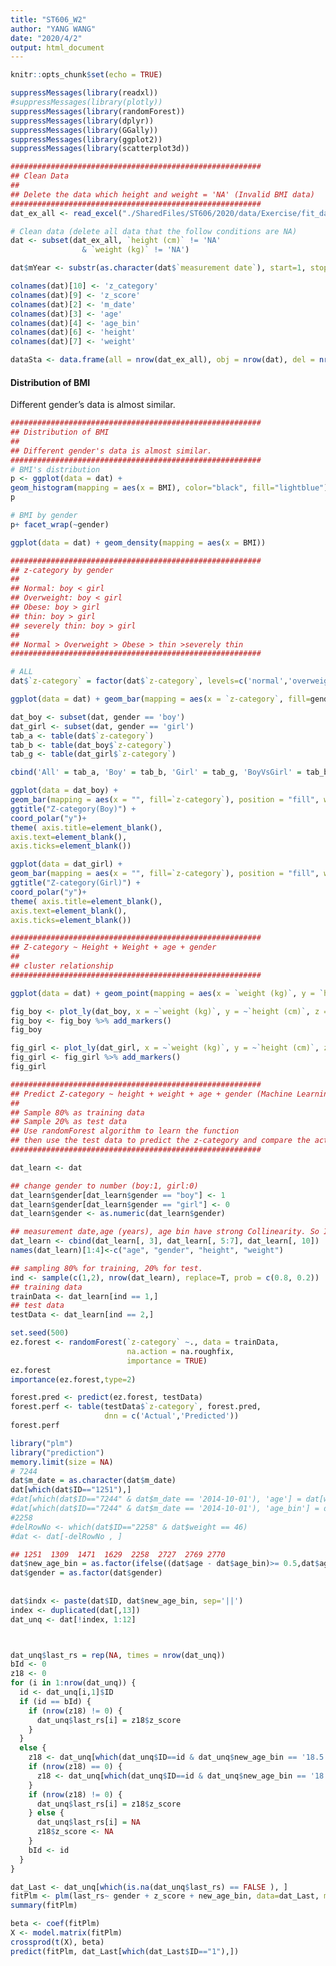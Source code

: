 ```yaml
---
title: "ST606_W2"
author: "YANG WANG"
date: "2020/4/2"
output: html_document
---
```


```r
knitr::opts_chunk$set(echo = TRUE)
```

```r
suppressMessages(library(readxl))
#suppressMessages(library(plotly))
suppressMessages(library(randomForest))
suppressMessages(library(dplyr))
suppressMessages(library(GGally))
suppressMessages(library(ggplot2))
suppressMessages(library(scatterplot3d))

########################################################
## Clean Data
##
## Delete the data which height and weight = 'NA' (Invalid BMI data)
########################################################
dat_ex_all <- read_excel("./SharedFiles/ST606/2020/data/Exercise/fit_database_anthropometric_all.xlsx", sheet=1, na='NA')

# Clean data (delete all data that the follow conditions are NA)
dat <- subset(dat_ex_all, `height (cm)` != 'NA' 
                & `weight (kg)` != 'NA')

dat$mYear <- substr(as.character(dat$`measurement date`), start=1, stop=4)

colnames(dat)[10] <- 'z_category'
colnames(dat)[9] <- 'z_score'
colnames(dat)[2] <- 'm_date'
colnames(dat)[3] <- 'age'
colnames(dat)[4] <- 'age_bin'
colnames(dat)[6] <- 'height'
colnames(dat)[7] <- 'weight'

dataSta <- data.frame(all = nrow(dat_ex_all), obj = nrow(dat), del = nrow(dat_ex_all) - nrow(dat)) 
```

####  Distribution of BMI
Different gender's data is almost similar.

```r
########################################################
## Distribution of BMI
##
## Different gender's data is almost similar.
########################################################
# BMI's distribution
p <- ggplot(data = dat) +
geom_histogram(mapping = aes(x = BMI), color="black", fill="lightblue")
p

# BMI by gender
p+ facet_wrap(~gender)

ggplot(data = dat) + geom_density(mapping = aes(x = BMI))
```
```r
########################################################
## z-category by gender
##
## Normal: boy < girl
## Overweight: boy < girl
## Obese: boy > girl
## thin: boy > girl
## severely thin: boy > girl
## 
## Normal > Overweight > Obese > thin >severely thin
########################################################

# ALL
dat$`z-category` = factor(dat$`z-category`, levels=c('normal','overweight','obese','thin','severely thin'))

ggplot(data = dat) + geom_bar(mapping = aes(x = `z-category`, fill=gender))

dat_boy <- subset(dat, gender == 'boy')
dat_girl <- subset(dat, gender == 'girl')
tab_a <- table(dat$`z-category`)
tab_b <- table(dat_boy$`z-category`)
tab_g <- table(dat_girl$`z-category`)

cbind('All' = tab_a, 'Boy' = tab_b, 'Girl' = tab_g, 'BoyVsGirl' = tab_b - tab_g)

ggplot(data = dat_boy) +
geom_bar(mapping = aes(x = "", fill=`z-category`), position = "fill", width=1) + 
ggtitle("Z-category(Boy)") +
coord_polar("y")+
theme( axis.title=element_blank(),
axis.text=element_blank(),
axis.ticks=element_blank())

ggplot(data = dat_girl) +
geom_bar(mapping = aes(x = "", fill=`z-category`), position = "fill", width=1) + 
ggtitle("Z-category(Girl)") +
coord_polar("y")+
theme( axis.title=element_blank(),
axis.text=element_blank(),
axis.ticks=element_blank())
```



```r
########################################################
## Z-category ~ Height + Weight + age + gender
## 
## cluster relationship
########################################################

ggplot(data = dat) + geom_point(mapping = aes(x = `weight (kg)`, y = `height (cm)`, color=`z-category`))

fig_boy <- plot_ly(dat_boy, x = ~`weight (kg)`, y = ~`height (cm)`, z = ~`age (years)`, color = ~`z-category`)
fig_boy <- fig_boy %>% add_markers()
fig_boy

fig_girl <- plot_ly(dat_girl, x = ~`weight (kg)`, y = ~`height (cm)`, z = ~`age (years)`, color = ~`z-category`)
fig_girl <- fig_girl %>% add_markers()
fig_girl

```

```r
########################################################
## Predict Z-category ~ height + weight + age + gender (Machine Learning)
##  
## Sample 80% as training data
## Sample 20% as test data
## Use randomForest algorithm to learn the function
## then use the test data to predict the z-category and compare the actual result to chect the funtion
########################################################

dat_learn <- dat

## change gender to number (boy:1, girl:0)
dat_learn$gender[dat_learn$gender == "boy"] <- 1
dat_learn$gender[dat_learn$gender == "girl"] <- 0
dat_learn$gender <- as.numeric(dat_learn$gender)

## measurement date,age (years), age bin have strong Collinearity. So I only remain the age(years)
dat_learn <- cbind(dat_learn[, 3], dat_learn[, 5:7], dat_learn[, 10]) 
names(dat_learn)[1:4]<-c("age", "gender", "height", "weight")

## sampling 80% for training, 20% for test.
ind <- sample(c(1,2), nrow(dat_learn), replace=T, prob = c(0.8, 0.2))
## training data
trainData <- dat_learn[ind == 1,]
## test data
testData <- dat_learn[ind == 2,]

set.seed(500)
ez.forest <- randomForest(`z-category` ~., data = trainData,
                          na.action = na.roughfix,
                          importance = TRUE)
ez.forest
importance(ez.forest,type=2)

forest.pred <- predict(ez.forest, testData)
forest.perf <- table(testData$`z-category`, forest.pred,
                     dnn = c('Actual','Predicted'))
forest.perf

```


```r
library("plm")
library("prediction")
memory.limit(size = NA)
# 7244
dat$m_date = as.character(dat$m_date)
dat[which(dat$ID=="1251"),]
#dat[which(dat$ID=="7244" & dat$m_date == '2014-10-01'), 'age'] = dat[which(dat$ID=="7244" & dat$m_date == '2014-10-01'), 'age'] + 1
#dat[which(dat$ID=="7244" & dat$m_date == '2014-10-01'), 'age_bin'] = dat[which(dat$ID=="7244" & dat$m_date == '2014-10-01'), 'age_bin'] + 1
#2258
#delRowNo <- which(dat$ID=="2258" & dat$weight == 46)
#dat <- dat[-delRowNo , ] 

## 1251  1309  1471  1629  2258  2727  2769 2770
dat$new_age_bin = as.factor(ifelse((dat$age - dat$age_bin)>= 0.5,dat$age_bin + 0.5 , dat$age_bin))
dat$gender = as.factor(dat$gender)
  
  
dat$indx <- paste(dat$ID, dat$new_age_bin, sep='||')
index <- duplicated(dat[,13])
dat_unq <- dat[!index, 1:12]



dat_unq$last_rs = rep(NA, times = nrow(dat_unq))
bId <- 0
z18 <- 0
for (i in 1:nrow(dat_unq)) {
  id <- dat_unq[i,1]$ID
  if (id == bId) {
    if (nrow(z18) != 0) {
      dat_unq$last_rs[i] = z18$z_score
    }
  }
  else {
    z18 <- dat_unq[which(dat_unq$ID==id & dat_unq$new_age_bin == '18.5'), 'z_score']
    if (nrow(z18) == 0) {
      z18 <- dat_unq[which(dat_unq$ID==id & dat_unq$new_age_bin == '18'), 'z_score']
    }
    if (nrow(z18) != 0) {
      dat_unq$last_rs[i] = z18$z_score
    } else {
      dat_unq$last_rs[i] = NA
      z18$z_score <- NA
    }
    bId <- id
  }
}

dat_Last <- dat_unq[which(is.na(dat_unq$last_rs) == FALSE ), ]
fitPlm <- plm(last_rs~ gender + z_score + new_age_bin, data=dat_Last, model = 'pooling', effect = "twoways", index=c("ID", "new_age_bin"))
summary(fitPlm)

beta <- coef(fitPlm)
X <- model.matrix(fitPlm)
crossprod(t(X), beta)
predict(fitPlm, dat_Last[which(dat_Last$ID=="1"),])
```
```r


```
